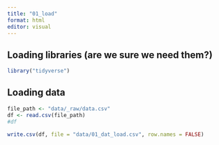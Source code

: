 ```yaml
---
title: "01_load"
format: html
editor: visual
---
```


## Loading libraries (are we sure we need them?)

```r
library("tidyverse")
```

## Loading data

```r
file_path <- "data/_raw/data.csv"
df <- read.csv(file_path)
#df
```

```r
write.csv(df, file = "data/01_dat_load.csv", row.names = FALSE)
```
